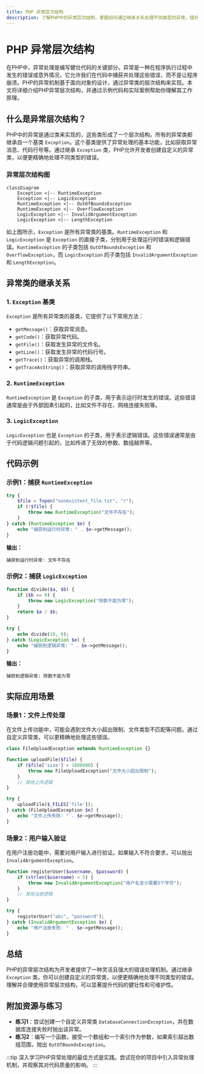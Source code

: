 ```yaml
---
title: PHP 异常层次结构
description: 了解PHP中的异常层次结构，掌握如何通过继承关系处理不同类型的异常，提升代码的健壮性和可维护性。
---
```


# PHP 异常层次结构

在PHP中，异常处理是编写健壮代码的关键部分。异常是一种在程序执行过程中发生的错误或意外情况，它允许我们在代码中捕获并处理这些错误，而不是让程序崩溃。PHP的异常机制基于面向对象的设计，通过异常类的层次结构来实现。本文将详细介绍PHP异常层次结构，并通过示例代码和实际案例帮助你理解其工作原理。

## 什么是异常层次结构？

PHP中的异常是通过类来实现的，这些类形成了一个层次结构。所有的异常类都继承自一个基类 `Exception`。这个基类提供了异常处理的基本功能，比如获取异常消息、代码行号等。通过继承 `Exception` 类，PHP允许开发者创建自定义的异常类，以便更精确地处理不同类型的错误。

### 异常层次结构图

```mermaid
classDiagram
    Exception <|-- RuntimeException
    Exception <|-- LogicException
    RuntimeException <|-- OutOfBoundsException
    RuntimeException <|-- OverflowException
    LogicException <|-- InvalidArgumentException
    LogicException <|-- LengthException
```

如上图所示，`Exception` 是所有异常类的基类。`RuntimeException` 和 `LogicException` 是 `Exception` 的直接子类，分别用于处理运行时错误和逻辑错误。`RuntimeException` 的子类包括 `OutOfBoundsException` 和 `OverflowException`，而 `LogicException` 的子类包括 `InvalidArgumentException` 和 `LengthException`。

## 异常类的继承关系

### 1. `Exception` 基类

`Exception` 是所有异常类的基类，它提供了以下常用方法：

- `getMessage()`：获取异常消息。
- `getCode()`：获取异常代码。
- `getFile()`：获取发生异常的文件名。
- `getLine()`：获取发生异常的代码行号。
- `getTrace()`：获取异常的调用栈。
- `getTraceAsString()`：获取异常的调用栈字符串。

### 2. `RuntimeException`

`RuntimeException` 是 `Exception` 的子类，用于表示运行时发生的错误。这些错误通常是由于外部因素引起的，比如文件不存在、网络连接失败等。

### 3. `LogicException`

`LogicException` 也是 `Exception` 的子类，用于表示逻辑错误。这些错误通常是由于代码逻辑问题引起的，比如传递了无效的参数、数组越界等。

## 代码示例

### 示例1：捕获 `RuntimeException`

```php
try {
    $file = fopen("nonexistent_file.txt", "r");
    if (!$file) {
        throw new RuntimeException("文件不存在");
    }
} catch (RuntimeException $e) {
    echo "捕获到运行时异常: " . $e->getMessage();
}
```

**输出：**
```
捕获到运行时异常: 文件不存在
```

### 示例2：捕获 `LogicException`

```php
function divide($a, $b) {
    if ($b == 0) {
        throw new LogicException("除数不能为零");
    }
    return $a / $b;
}

try {
    echo divide(10, 0);
} catch (LogicException $e) {
    echo "捕获到逻辑异常: " . $e->getMessage();
}
```

**输出：**
```
捕获到逻辑异常: 除数不能为零
```

## 实际应用场景

### 场景1：文件上传处理

在文件上传功能中，可能会遇到文件大小超出限制、文件类型不匹配等问题。通过自定义异常类，可以更精确地处理这些错误。

```php
class FileUploadException extends RuntimeException {}

function uploadFile($file) {
    if ($file['size'] > 1000000) {
        throw new FileUploadException("文件大小超出限制");
    }
    // 其他上传逻辑
}

try {
    uploadFile($_FILES['file']);
} catch (FileUploadException $e) {
    echo "文件上传失败: " . $e->getMessage();
}
```

### 场景2：用户输入验证

在用户注册功能中，需要对用户输入进行验证。如果输入不符合要求，可以抛出 `InvalidArgumentException`。

```php
function registerUser($username, $password) {
    if (strlen($username) < 5) {
        throw new InvalidArgumentException("用户名至少需要5个字符");
    }
    // 其他注册逻辑
}

try {
    registerUser("abc", "password");
} catch (InvalidArgumentException $e) {
    echo "用户注册失败: " . $e->getMessage();
}
```

## 总结

PHP的异常层次结构为开发者提供了一种灵活且强大的错误处理机制。通过继承 `Exception` 类，你可以创建自定义的异常类，以便更精确地处理不同类型的错误。理解并合理使用异常层次结构，可以显著提升代码的健壮性和可维护性。

## 附加资源与练习

- **练习1**：尝试创建一个自定义异常类 `DatabaseConnectionException`，并在数据库连接失败时抛出该异常。
- **练习2**：编写一个函数，接受一个数组和一个索引作为参数，如果索引超出数组范围，抛出 `OutOfBoundsException`。

:::tip
深入学习PHP异常处理的最佳方式是实践。尝试在你的项目中引入异常处理机制，并观察其对代码质量的影响。
:::